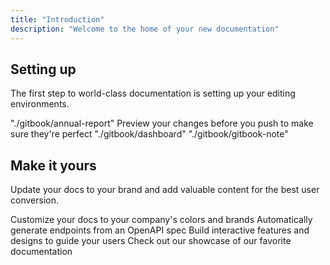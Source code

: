 ```yaml
---
title: "Introduction"
description: "Welcome to the home of your new documentation"
---
```


## Setting up

The first step to world-class documentation is setting up your editing environments.

<CardGroup cols={2}>
  <Card title="Annual Report" icon="pen-to-square" href="./gitbook/annual-report">
    "./gitbook/annual-report"
  </Card>

  <Card title="Preview Changes" icon="image" href="https://mintlify.com/docs/development">
    Preview your changes before you push to make sure they're perfect
  </Card>
  
  <Card title="Dashboard" icon="globe" href="./gitbook/dashboard">
    "./gitbook/dashboard"
  </Card>

  <Card title="Gitbook" icon="city" href="./gitbook/gitbook-note">
   "./gitbook/gitbook-note"
  </Card>
</CardGroup>

## Make it yours

Update your docs to your brand and add valuable content for the best user conversion.

<CardGroup cols={2}>
  <Card title="Customize Style" icon="palette" href="https://mintlify.com/docs/settings/global">
    Customize your docs to your company's colors and brands
  </Card>

  <Card title="Reference APIs" icon="code" href="https://mintlify.com/docs/api-playground/openapi">
    Automatically generate endpoints from an OpenAPI spec
  </Card>

  <Card title="Add Components" icon="screwdriver-wrench" href="https://mintlify.com/docs/content/components/accordions">
    Build interactive features and designs to guide your users
  </Card>

  <Card title="Get Inspiration" icon="stars" href="https://mintlify.com/customers">
    Check out our showcase of our favorite documentation
  </Card>
</CardGroup>
